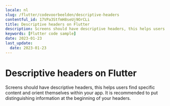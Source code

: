 ```yaml
---
locale: nl
slug: /flutter/codevoorbeelden/descriptive-headers
contentful_id: 17VPa3StfmH8seUj9OrCLi
title: Descriptive headers on Flutter
description: Screens should have descriptive headers, this helps users find specific content and orient themselves within your app.
keywords: [Flutter code sample]
date: 2023-01-23
last_update:
  date: 2023-01-23
---
```


# Descriptive headers on Flutter

Screens should have descriptive headers, this helps users find specific content and orient themselves within your app. It is recommended to put distinguishing information at the beginning of your headers.

<CodeSample id="screen-headers" locale="nl" platform="flutter"/>

